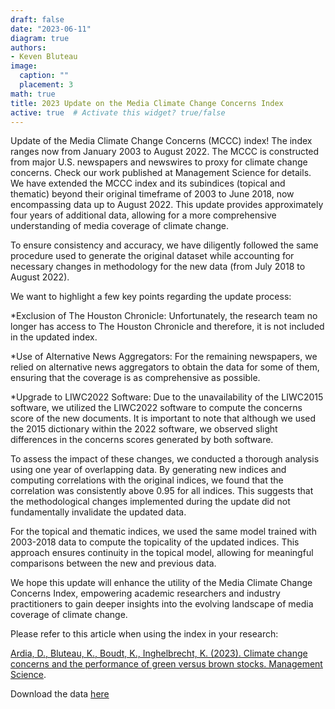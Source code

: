 ```yaml
---
draft: false
date: "2023-06-11"
diagram: true
authors: 
- Keven Bluteau
image:
  caption: ""
  placement: 3
math: true
title: 2023 Update on the Media Climate Change Concerns Index
active: true  # Activate this widget? true/false
---
```


Update of the Media Climate Change Concerns (MCCC) index! The index ranges now from January 2003 to August 2022. The MCCC is constructed from major U.S. newspapers and newswires to proxy for climate change concerns. Check our work published at Management Science for details. 
We have extended the MCCC index and its subindices (topical and thematic) beyond their original timeframe of 2003 to June 2018, now encompassing data up to August 2022. This update provides approximately four years of additional data, allowing for a more comprehensive understanding of media coverage of climate change.

To ensure consistency and accuracy, we have diligently followed the same procedure used to generate the original dataset while accounting for necessary changes in methodology for the new data (from July 2018 to August 2022).

We want to highlight a few key points regarding the update process:

*Exclusion of The Houston Chronicle: Unfortunately, the research team no longer has access to The Houston Chronicle and therefore, it is not included in the updated index.

*Use of Alternative News Aggregators: For the remaining newspapers, we relied on alternative news aggregators to obtain the data for some of them, ensuring that the coverage is as comprehensive as possible.

*Upgrade to LIWC2022 Software: Due to the unavailability of the LIWC2015 software, we utilized the LIWC2022 software to compute the concerns score of the new documents. It is important to note that although we used the 2015 dictionary within the 2022 software, we observed slight differences in the concerns scores generated by both software.

To assess the impact of these changes, we conducted a thorough analysis using one year of overlapping data. By generating new indices and computing correlations with the original indices, we found that the correlation was consistently above 0.95 for all indices. This suggests that the methodological changes implemented during the update did not fundamentally invalidate the updated data. 

For the topical and thematic indices, we used the same model trained with 2003-2018 data to compute the topicality of the updated indices. This approach ensures continuity in the topical model, allowing for meaningful comparisons between the new and previous data.

We hope this update will enhance the utility of the Media Climate Change Concerns Index, empowering academic researchers and industry practitioners to gain deeper insights into the evolving landscape of media coverage of climate change. 

Please refer to this article when using the index in your research:

[Ardia, D., Bluteau, K., Boudt, K., Inghelbrecht, K. (2023). Climate change concerns and the performance of green versus brown stocks. Management Science](https://doi.org/10.1287/mnsc.2022.4636).

Download the data [here](https://sentometrics-research.com/download/mccc/)

